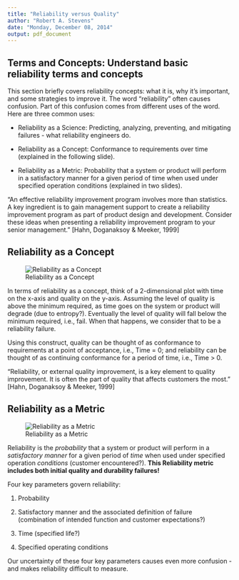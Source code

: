 ---
title: "Reliability versus Quality"
author: "Robert A. Stevens"
date: "Monday, December 08, 2014"
output: pdf_document
---

## Terms and Concepts:  Understand basic reliability terms and concepts

This section briefly covers reliability concepts:  what it is, why it's important, and some strategies to improve it.  The word "reliability" often causes confusion.  Part of this confusion comes from different uses of the word.  Here are three common uses:

- Reliability as a Science:  Predicting, analyzing, preventing, and mitigating failures - what reliability engineers do.

- Reliability as a Concept:  Conformance to requirements over time (explained in the following slide).

- Reliability as a Metric:  Probability that a system or product will perform in a satisfactory manner for a given period of time when used under specified operation conditions (explained in two slides).

"An effective reliability improvement program involves more than statistics.  A key ingredient is to gain management support to create a reliability improvement program as part of product design and development.  Consider these ideas when presenting a reliability improvement program to your senior management."  [Hahn, Doganaksoy & Meeker, 1999]

## Reliability as a Concept

![Reliability as a Concept](ReliabilityAsAConcept.jpg)

In terms of reliability as a concept, think of a 2-dimensional plot with time on the x-axis and quality on the y-axis.  Assuming the level of quality is above the minimum required, as time goes on the system or product will degrade (due to  entropy?).  Eventually the level of quality will fall below the minimum required, i.e., fail.  When that happens, we consider that to be a reliability failure.

Using this construct, quality can be thought of as conformance to requirements at a point of acceptance, i.e., Time = 0; and reliability can be thought of as continuing conformance for a period of time, i.e., Time > 0.

"Reliability, or external quality improvement, is a key element to quality improvement. It is often the part of quality that affects customers the most."  [Hahn, Doganaksoy & Meeker, 1999]

## Reliability as a Metric

![Reliability as a Metric](ReliabilityAsAMetric.jpg)

Reliability is the *probability* that a system or product will perform in a *satisfactory manner* for a given period of *time* when used under specified operation *conditions* (customer encountered?).  **This Reliability metric includes both initial quality and durability failures!**

Four key parameters govern reliability:

1.  Probability

2.  Satisfactory manner and the associated definition of failure (combination of intended function and customer expectations?)

3.  Time (specified life?)

4.  Specified operating conditions

Our uncertainty of these four key parameters causes even more confusion - and makes reliability difficult to measure.
